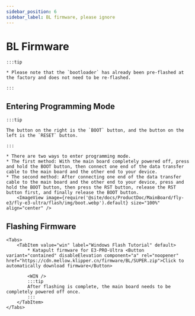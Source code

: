 ```yaml
---
sidebar_position: 6
sidebar_label: BL firmware, please ignore
---
```







# BL Firmware

    :::tip

    * Please note that the `bootloader` has already been pre-flashed at the factory and does not need to be re-flashed.

    :::

## Entering Programming Mode

    :::tip

    The button on the right is the `BOOT` button, and the button on the left is the `RESET` button.

    :::

    * There are two ways to enter programming mode.
    * The first method: With the main board completely powered off, press and hold the BOOT button, then connect one end of the data transfer cable to the main board and the other end to your device.
    * The second method: After connecting one end of the data transfer cable to the main board and the other end to your device, press and hold the BOOT button, then press the RST button, release the RST button first, and finally release the BOOT button.
        <ImageView image={require('@site/docs/ProductDoc/MainBoard/fly-e3/fly-e3-ultra/flash/img/boot.webp').default} size="100%" align="center" />

## Flashing Firmware
    <Tabs>
        <TabItem value="win" label="Windows Flash Tutorial" default>
            * Katapult firmware for E3-PRO-Ultra <Button variant="contained" disableElevation component="a" rel="noopener" href="https://cdn.mellow.klipper.cn/firmware/BL/SUPER.zip">Click to automatically download firmware</Button>

            <WIN />
            :::tip
            After flashing is complete, the main board needs to be completely powered off once.
            :::
        </TabItem>
    </Tabs>

